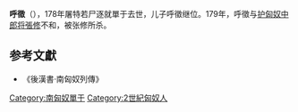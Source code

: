 {{noteTA
|1=zh-hans:尸; zh-hant:尸;
|2=zh-hans:单于; zh-hant:單于;
}}
'''呼徵'''（{{bd|？||179年|catIdx=H}}），178年屠特若尸逐就單于去世，儿子呼徵继位。179年，呼徵与[[护匈奴中郎将|护匈奴中郎将]][[张修_(匈奴中郎將)|張修]]不和，被张修所杀。

== 参考文獻 ==
* 《後漢書·南匈奴列傳》

{{start box}}
{{s-before|父[[屠特若尸逐就單于|屠特若尸逐就單于]]}}
{{s-title|[[南匈奴|南匈奴]][[單于|單于]]|178年─179年}}
{{s-after|[[羌渠單于|羌渠單于]]}}
{{end box}}


{{匈奴單于}}

[[Category:南匈奴單于|Category:南匈奴單于]]
[[Category:2世紀匈奴人|Category:2世紀匈奴人]]